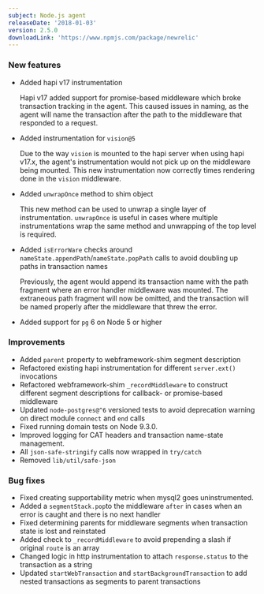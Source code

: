 ```yaml
---
subject: Node.js agent
releaseDate: '2018-01-03'
version: 2.5.0
downloadLink: 'https://www.npmjs.com/package/newrelic'
---
```


### New features

* Added hapi v17 instrumentation

  Hapi v17 added support for promise-based middleware which broke transaction tracking in the agent. This caused issues in naming, as the agent will name the transaction after the path to the middleware that responded to a request.
* Added instrumentation for `vision@5`

  Due to the way `vision` is mounted to the hapi server when using hapi v17.x, the agent's instrumentation would not pick up on the middleware being mounted. This new instrumentation now correctly times rendering done in the `vision` middleware.
* Added `unwrapOnce` method to shim object

  This new method can be used to unwrap a single layer of instrumentation. `unwrapOnce` is useful in cases where multiple instrumentations wrap the same method and unwrapping of the top level is required.
* Added `isErrorWare` checks around `nameState.appendPath`/`nameState.popPath` calls to avoid doubling up paths in transaction names

  Previously, the agent would append its transaction name with the path fragment where an error handler middleware was mounted. The extraneous path fragment will now be omitted, and the transaction will be named properly after the middleware that threw the error.
* Added support for `pg` 6 on Node 5 or higher

### Improvements

* Added `parent` property to webframework-shim segment description
* Refactored existing hapi instrumentation for different `server.ext()` invocations
* Refactored webframework-shim `_recordMiddleware` to construct different segment descriptions for callback- or promise-based middleware
* Updated `node-postgres@^6` versioned tests to avoid deprecation warning on direct module `connect` and `end` calls
* Fixed running domain tests on Node 9.3.0.
* Improved logging for CAT headers and transaction name-state management.
* All `json-safe-stringify` calls now wrapped in `try/catch`
* Removed `lib/util/safe-json`

### Bug fixes

* Fixed creating supportability metric when mysql2 goes uninstrumented.
* Added a `segmentStack.pop`to the middleware `after` in cases when an error is caught and there is no next handler
* Fixed determining parents for middleware segments when transaction state is lost and reinstated
* Added check to `_recordMiddleware` to avoid prepending a slash if original `route` is an array
* Changed logic in http instrumentation to attach `response.status` to the transaction as a string
* Updated `startWebTransaction` and `startBackgroundTransaction` to add nested transactions as segments to parent transactions
